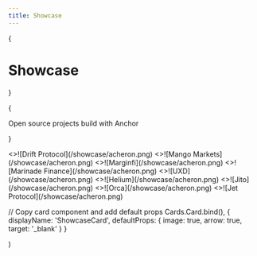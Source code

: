 ```yaml
---
title: Showcase
---
```



{<h1 className="mt-10 mb-4 text-center text-[2.5rem] font-bold tracking-tight">Showcase</h1>}

{<p className="mb-16 text-center text-lg text-gray-500 dark:text-gray-400">Open
source projects build with Anchor</p>}

<Cards>
  <ShowcaseCard
    title="Drift Protocol"
    href="https://github.com/drift-labs/protocol-v2"
  >
    <>![Drift Protocol](/showcase/acheron.png)</>
  </ShowcaseCard>
  <ShowcaseCard
    title="Mango Markets"
    href="https://github.com/blockworks-foundation/mango-v4"
  >
    <>![Mango Markets](/showcase/acheron.png)</>
  </ShowcaseCard>
  <ShowcaseCard
    title="Marginfi"
    href="https://github.com/mrgnlabs/marginfi-v2/"
  >
    <>![Marginfi](/showcase/acheron.png)</>
  </ShowcaseCard>
  <ShowcaseCard
    title="Marinade Finance"
    href="https://github.com/marinade-finance/liquid-staking-program"
  >
    <>![Marinade Finance](/showcase/acheron.png)</>
  </ShowcaseCard>
  <ShowcaseCard title="UXD" href="https://github.com/UXDProtocol/uxd-program">
    <>![UXD](/showcase/acheron.png)</>
  </ShowcaseCard>
  <ShowcaseCard
    title="Helium"
    href="https://github.com/helium/helium-program-library"
  >
    <>![Helium](/showcase/acheron.png)</>
  </ShowcaseCard>
  <ShowcaseCard
    title="Jito"
    href="https://github.com/jito-foundation/jito-programs"
  >
    <>![Jito](/showcase/acheron.png)</>
  </ShowcaseCard>
  <ShowcaseCard title="Orca" href="https://github.com/orca-so/whirlpools">
    <>![Orca](/showcase/acheron.png)</>
  </ShowcaseCard>
  <ShowcaseCard title="Jet Protocol" href="https://github.com/jet-lab/jet-v2">
    <>![Jet Protocol](/showcase/acheron.png)</>
  </ShowcaseCard>
</Cards>

  // Copy card component and add default props
  Cards.Card.bind(),
  {
    displayName: 'ShowcaseCard',
    defaultProps: {
      image: true,
      arrow: true,
      target: '_blank'
    }
  }


)
